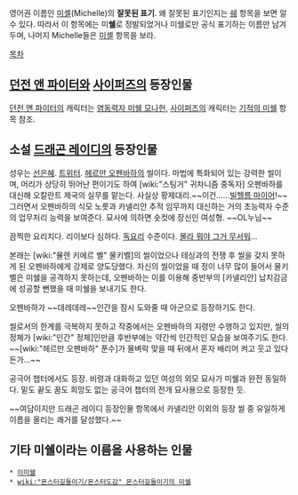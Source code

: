 영어권 이름인 [[미셸]](Michelle)의 '''잘못된 표기'''. 왜 잘못된 표기인지는 [[쉐]] 항목을 보면 알 수 있다. 따라서 이 항목에는 미'''쉘'''로 정발되었거나 미쉘로만 공식 표기하는 이름만 남겨 두며, 나머지 Michelle들은 [[미셸]] 항목을 보라.

[[목차]]
== [[던전 앤 파이터]]와 [[사이퍼즈]]의 등장인물 == 
[[던전 앤 파이터]]의 캐릭터는 [[염동력자 미쉘 모나헌]], [[사이퍼즈]]의 캐릭터는 [[기적의 미쉘]] 항목 참조.

== 소설 [[드래곤 레이디]]의 등장인물 ==
성우는 [[선은혜]]. [https://twitter.com/michelle_DLbot 트위터].
[[헤르만 오펜바하]]의 씰이다. 마법에 특화되어 있는 강력한 씰이며, 머리가 상당히 뛰어난 편이기도 하여 [wiki:"스팅거" 귀차니즘 중독자] 오펜바하를 대신해 오칼란트 제국의 실무를 맡는다. 사실상 황제대리.~~이건......[[빌헬름 마이어]]!~~ 그러면서 오펜바하의 식모 노릇과 카넬리안 추적 임무까지 대신하는 거의 초능력자 수준의 업무처리 능력을 보여준다. 묘사에 의하면 숏컷에 장신인 여성형. ~~OL누님~~

끔찍한 요리치다. 리이보다 심하다. [[독요리]] 수준이다. [[몰라 뭐야 그거 무서워]]...

본래는 [wiki:"뮬렌 키에르 벨" 물키벨]의 씰이었으나 테싱과의 전쟁 후 씰을 갖지 못하게 된 오펜바하에게 강제로 양도당했다. 자신의 씰이었을 때 정이 너무 많이 들어서 물키벨은 미쉘을 공격하지 못하는데, 오펜바하는 이를 이용해 중반부의 [카넬리안] 납치감금에 성공할 뻔했을 때 미쉘을 보내기도 한다.

오펜바하가 ~~데레데레~~인간을 잠시 도와줄 때 아군으로 등장하기도 한다. 

씰로서의 한계를 극복하지 못하고 작중에서는 오펜바하의 지령만 수행하고 있지만, 씰의 정체가 [wiki:"인간" 정체]인만큼 후반부에는 약간씩 인간적인 모습을 보여주기도 한다. ~~[wiki:"헤르만 오펜바하" 푼수]가 물벼락 맞을 때 뒤에서 혼자 배리어 켜고 웃고 있다든가…~~

공극어 챕터에서도 등장. 비령과 대화하고 있던 여성의 외모 묘사가 미쉘과 완전 동일하다. 밑도 끝도 꿈도 희망도 없는 공극어 챕터의 전개 묘사용으로 등장한 듯.

~~여담이지만 드래곤 레이디 등장인물 항목에서 카넬리안 이외의 등장 씰 중 유일하게 이름을 올리는 쾌거를 달성했다.~~

== 기타 미쉘이라는 이름을 사용하는 인물 ==
 * [[이미쉘]]
 * [[wiki:"몬스터길들이기/몬스터도감" 몬스터길들이기의 미쉘]]

